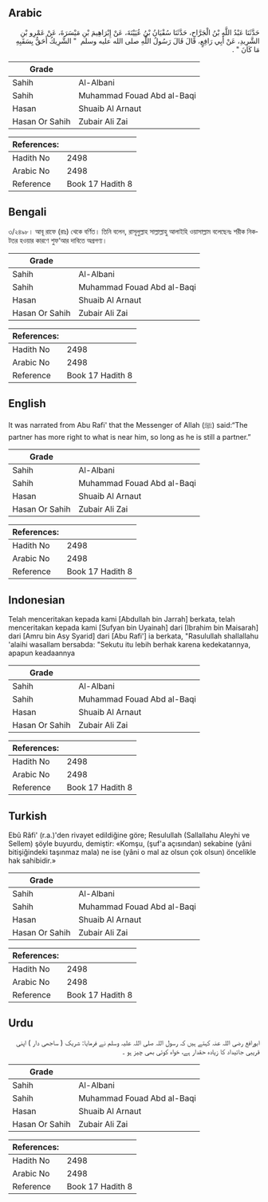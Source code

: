 ## Arabic


<div dir="rtl" lang="ar" style={{fontSize:'larger',backgroundColor:'#f8f9fa',padding:20}}>
حَدَّثَنَا عَبْدُ اللَّهِ بْنُ الْجَرَّاحِ، حَدَّثَنَا سُفْيَانُ بْنُ عُيَيْنَةَ، عَنْ إِبْرَاهِيمَ بْنِ مَيْسَرَةَ، عَنْ عَمْرِو بْنِ الشَّرِيدِ، عَنْ أَبِي رَافِعٍ، قَالَ قَالَ رَسُولُ اللَّهِ صلى الله عليه وسلم ‏ "‏ الشَّرِيكُ أَحَقُّ بِسَقَبِهِ مَا كَانَ ‏"‏ ‏.‏
</div>
<div style={{backgroundColor:'#f8f9fa',padding:20, marginBottom: 10}}><table> <thead> <tr> <th>Grade</th> <th></th> </tr> </thead> <tbody> <tr><td>Sahih</td><td>Al-Albani</td></tr><tr><td>Sahih</td><td>Muhammad Fouad Abd al-Baqi</td></tr><tr><td>Hasan</td><td>Shuaib Al Arnaut</td></tr><tr><td>Hasan Or Sahih</td><td>Zubair Ali Zai</td></tr></tbody></table><table> <thead> <tr> <th>References:</th> <th></th> </tr> </thead> <tbody><tr><td>Hadith No</td><td>2498</td></tr><tr><td>Arabic No</td><td>2498</td></tr><tr><td>Reference</td><td>Book 17 Hadith 8</td></tr></tbody></table></div>

## Bengali


<div dir="ltr" lang="bn" style={{fontSize:'larger',backgroundColor:'#f8f9fa',padding:20}}>
৩/২৪৯৮। আবূ রাফে (রাঃ) থেকে বর্ণিত। তিনি বলেন, রাসূলুল্লাহ সাল্লাল্লাহু আলাইহি ওয়াসাল্লাম বলেছেনঃ শরীক নিকটতর হওয়ার কারণে শুফ‘আর দাবিতে অগ্রগণ্য।
</div>
<div style={{backgroundColor:'#f8f9fa',padding:20, marginBottom: 10}}><table> <thead> <tr> <th>Grade</th> <th></th> </tr> </thead> <tbody> <tr><td>Sahih</td><td>Al-Albani</td></tr><tr><td>Sahih</td><td>Muhammad Fouad Abd al-Baqi</td></tr><tr><td>Hasan</td><td>Shuaib Al Arnaut</td></tr><tr><td>Hasan Or Sahih</td><td>Zubair Ali Zai</td></tr></tbody></table><table> <thead> <tr> <th>References:</th> <th></th> </tr> </thead> <tbody><tr><td>Hadith No</td><td>2498</td></tr><tr><td>Arabic No</td><td>2498</td></tr><tr><td>Reference</td><td>Book 17 Hadith 8</td></tr></tbody></table></div>

## English


<div dir="ltr" lang="en" style={{fontSize:'larger',backgroundColor:'#f8f9fa',padding:20}}>
It was narrated from Abu Rafi' that the Messenger of Allah (ﷺ) said:“The partner has more right to what is near him, so long as he is still a partner.”
</div>
<div style={{backgroundColor:'#f8f9fa',padding:20, marginBottom: 10}}><table> <thead> <tr> <th>Grade</th> <th></th> </tr> </thead> <tbody> <tr><td>Sahih</td><td>Al-Albani</td></tr><tr><td>Sahih</td><td>Muhammad Fouad Abd al-Baqi</td></tr><tr><td>Hasan</td><td>Shuaib Al Arnaut</td></tr><tr><td>Hasan Or Sahih</td><td>Zubair Ali Zai</td></tr></tbody></table><table> <thead> <tr> <th>References:</th> <th></th> </tr> </thead> <tbody><tr><td>Hadith No</td><td>2498</td></tr><tr><td>Arabic No</td><td>2498</td></tr><tr><td>Reference</td><td>Book 17 Hadith 8</td></tr></tbody></table></div>

## Indonesian


<div dir="ltr" lang="id" style={{fontSize:'larger',backgroundColor:'#f8f9fa',padding:20}}>
Telah menceritakan kepada kami [Abdullah bin Jarrah] berkata, telah menceritakan kepada kami [Sufyan bin Uyainah] dari [Ibrahim bin Maisarah] dari [Amru bin Asy Syarid] dari [Abu Rafi'] ia berkata, "Rasulullah shallallahu 'alaihi wasallam bersabda: "Sekutu itu lebih berhak karena kedekatannya, apapun keadaannya
</div>
<div style={{backgroundColor:'#f8f9fa',padding:20, marginBottom: 10}}><table> <thead> <tr> <th>Grade</th> <th></th> </tr> </thead> <tbody> <tr><td>Sahih</td><td>Al-Albani</td></tr><tr><td>Sahih</td><td>Muhammad Fouad Abd al-Baqi</td></tr><tr><td>Hasan</td><td>Shuaib Al Arnaut</td></tr><tr><td>Hasan Or Sahih</td><td>Zubair Ali Zai</td></tr></tbody></table><table> <thead> <tr> <th>References:</th> <th></th> </tr> </thead> <tbody><tr><td>Hadith No</td><td>2498</td></tr><tr><td>Arabic No</td><td>2498</td></tr><tr><td>Reference</td><td>Book 17 Hadith 8</td></tr></tbody></table></div>

## Turkish


<div dir="ltr" lang="tr" style={{fontSize:'larger',backgroundColor:'#f8f9fa',padding:20}}>
Ebû Râfi' (r.a.)'den rivayet edildiğine göre; Resulullah (Sallallahu Aleyhi ve Sellem) şöyle buyurdu, demiştir: «Komşu, (şuf'a açısından) sekabine (yâni bitişiğindeki taşınmaz mala) ne ise (yâni o mal az olsun çok olsun) öncelikle hak sahibidir.»
</div>
<div style={{backgroundColor:'#f8f9fa',padding:20, marginBottom: 10}}><table> <thead> <tr> <th>Grade</th> <th></th> </tr> </thead> <tbody> <tr><td>Sahih</td><td>Al-Albani</td></tr><tr><td>Sahih</td><td>Muhammad Fouad Abd al-Baqi</td></tr><tr><td>Hasan</td><td>Shuaib Al Arnaut</td></tr><tr><td>Hasan Or Sahih</td><td>Zubair Ali Zai</td></tr></tbody></table><table> <thead> <tr> <th>References:</th> <th></th> </tr> </thead> <tbody><tr><td>Hadith No</td><td>2498</td></tr><tr><td>Arabic No</td><td>2498</td></tr><tr><td>Reference</td><td>Book 17 Hadith 8</td></tr></tbody></table></div>

## Urdu


<div dir="rtl" lang="ur" style={{fontSize:'larger',backgroundColor:'#f8f9fa',padding:20}}>
ابورافع رضی اللہ عنہ کہتے ہیں کہ رسول اللہ صلی اللہ علیہ وسلم نے فرمایا: شریک ( ساجھی دار ) اپنی قریبی جائیداد کا زیادہ حقدار ہے، خواہ کوئی بھی چیز ہو ۔
</div>
<div style={{backgroundColor:'#f8f9fa',padding:20, marginBottom: 10}}><table> <thead> <tr> <th>Grade</th> <th></th> </tr> </thead> <tbody> <tr><td>Sahih</td><td>Al-Albani</td></tr><tr><td>Sahih</td><td>Muhammad Fouad Abd al-Baqi</td></tr><tr><td>Hasan</td><td>Shuaib Al Arnaut</td></tr><tr><td>Hasan Or Sahih</td><td>Zubair Ali Zai</td></tr></tbody></table><table> <thead> <tr> <th>References:</th> <th></th> </tr> </thead> <tbody><tr><td>Hadith No</td><td>2498</td></tr><tr><td>Arabic No</td><td>2498</td></tr><tr><td>Reference</td><td>Book 17 Hadith 8</td></tr></tbody></table></div>